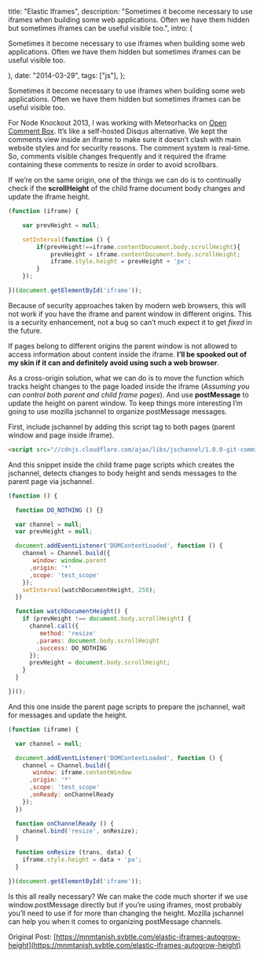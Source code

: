


  title: "Elastic Iframes",
  description: "Sometimes it become necessary to use iframes when building some web  applications. Often we have them hidden but sometimes iframes can be  useful visible too.",
  intro: (
    <section>
      <p>Sometimes it become necessary to use iframes when building some web  applications. Often we have them hidden but sometimes iframes can be  useful visible too.</p>
    </section>
  ),
  date: "2014-03-29",
  tags: ["js"],
};


Sometimes it become necessary to use iframes when building some web  applications. Often we have them hidden but sometimes iframes can be  useful visible too.

For Node Knockout 2013, I was working with Meteorhacks on [Open  Comment Box](meteorhacks.2013.nodeknockout.com). It’s like a self-hosted  Disqus alternative. We kept the comments view inside an iframe to make  sure it doesn’t clash with main website styles and for security reasons.  The comment system is real-time. So, comments visible changes  frequently and it required the iframe containing these comments to  resize in order to avoid scrollbars.

If we’re on the same origin, one of the things we can do is to continually check if the **scrollHeight** of the child frame document body changes and update the iframe height.

```js
(function (iframe) {

    var prevHeight = null;

    setInterval(function () {
        if(prevHeight!==iframe.contentDocument.body.scrollHeight){
            prevHeight = iframe.contentDocument.body.scrollHeight;
            iframe.style.height = prevHeight + 'px';
        }
    });

})(document.getElementById('iframe'));

```

Because of security approaches taken by modern web browsers, this  will not work if you have the iframe and parent window in different  origins. This is a security enhancement, not a bug so can’t much expect  it to get _fixed_ in the future.

If pages belong to different origins the parent window is not allowed to access information about content inside the iframe. **I’ll be spooked out of my skin if it can and definitely avoid using such a web browser**.

As a cross-origin solution, what we can do is to move the function  which tracks height changes to the page loaded inside the iframe (_Assuming you can control both parent and child frame pages_). And use **postMessage** to update the height on parent window. To keep things more interesting  I’m going to use mozilla jschannel to organize postMessage messages.

First, include jschannel by adding this script tag to both pages (parent window and page inside iframe).

```html
<script src="//cdnjs.cloudflare.com/ajax/libs/jschannel/1.0.0-git-commit1-8c4f7eb/jschannel.min.js"></script>

```

And this snippet inside the child frame page scripts which creates  the jschannel, detects changes to body height and sends messages to the  parent page via jschannel.

```js
(function () {

  function DO_NOTHING () {}

  var channel = null;
  var prevHeight = null;

  document.addEventListener('DOMContentLoaded', function () {
    channel = Channel.build({
       window: window.parent
      ,origin: '*'
      ,scope: 'test_scope'
    });
    setInterval(watchDocumentHeight, 250);
  })

  function watchDocumentHeight() {
    if (prevHeight !== document.body.scrollHeight) {
      channel.call({
         method: 'resize'
        ,params: document.body.scrollHeight
        ,success: DO_NOTHING
      });
      prevHeight = document.body.scrollHeight;
    }
  }

})();


```

And this one inside the parent page scripts to prepare the jschannel, wait for messages and update the height.

```js
(function (iframe) {

  var channel = null;

  document.addEventListener('DOMContentLoaded', function () {
    channel = Channel.build({
       window: iframe.contentWindow
      ,origin: '*'
      ,scope: 'test_scope'
      ,onReady: onChannelReady
    });
  })

  function onChannelReady () {
    channel.bind('resize', onResize);
  }

  function onResize (trans, data) {
    iframe.style.height = data + 'px';
  }

})(document.getElementById('iframe'));

```

Is this all really necessary? We can make the code much shorter if we  use window.postMessage directly but if you’re using iframes, most  probably you’ll need to use if for more than changing the height.  Mozilla jschannel can help you when it comes to organizing postMessage  channels.

Original Post: [https://mnmtanish.svbtle.com/elastic-iframes-autogrow-height](https://mnmtanish.svbtle.com/elastic-iframes-autogrow-height)
